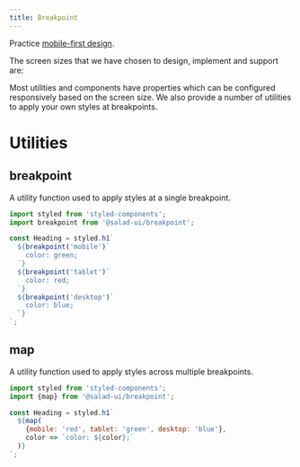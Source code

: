 ```yaml
---
title: Breakpoint
---
```


Practice [mobile-first design](https://bradfrost.com/blog/post/mobile-first-responsive-web-design/).

The screen sizes that we have chosen to design, implement and support are:

<BreakpointTable/>

Most utilities and components have properties which can be configured responsively based on the screen size. We also provide a 
number of utilities to apply your own styles at breakpoints.

# Utilities

## breakpoint

A utility function used to apply styles at a single breakpoint.

```jsx
import styled from 'styled-components';
import breakpoint from '@salad-ui/breakpoint';

const Heading = styled.h1`
  ${breakpoint('mobile')`
    color: green;
  `}
  ${breakpoint('tablet')`
    color: red;
  `}
  ${breakpoint('desktop')`
    color: blue;
  `}
`;

```

## map

A utility function used to apply styles across multiple breakpoints.

```jsx
import styled from 'styled-components';
import {map} from '@salad-ui/breakpoint';

const Heading = styled.h1`
  ${map(
    {mobile: 'red', tablet: 'green', desktop: 'blue'}, 
    color => `color: ${color};`
  )}
`;

```
